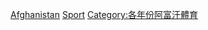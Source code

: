 {{Year by category
|m=2
|c=0
|d=1
|y=2
|cat=阿富汗體育
|subcat=2012年各國體育
|sortkey=阿富汗
}}
{{Cat main|阿富汗體育}}
[[Category:2012年亞洲體育|Afghanistan]]
[[Category:2012年阿富汗|Sport]]
[[Category:各年份阿富汗體育|Category:各年份阿富汗體育]]